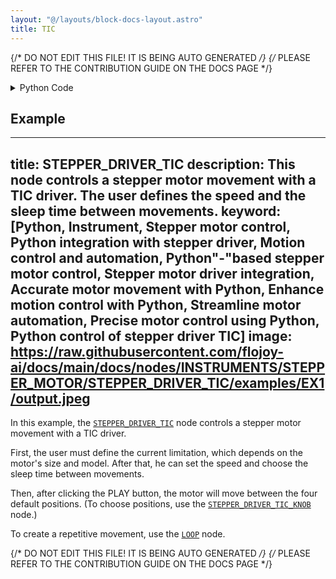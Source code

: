 ```yaml
---
layout: "@/layouts/block-docs-layout.astro"
title: TIC
---
```


{/* DO NOT EDIT THIS FILE! IT IS BEING AUTO GENERATED */}
{/* PLEASE REFER TO THE CONTRIBUTION GUIDE ON THE DOCS PAGE */}


<PythonDocsDisplay docstring={docstring} />

<details>
<summary>Python Code</summary>

```python
from flojoy import flojoy, OrderedPair
from typing import Optional
from ticlib import (
    TicUSB,
)  # Import the TicUSB library to send command to Tic drivers with USB connection
from time import sleep


@flojoy(deps={"ticlib": "0.2.2"})
def TIC(
    default: Optional[OrderedPair] = None,
    current_limit: int = 30,
    sleep_time: int = 2,
    speed: int = 100000,
) -> OrderedPair:
    """The STEPPER_DRIVER_TIC node controls a stepper motor's movement with a TIC driver.

    The user defines the speed and the sleep time between movements.

    (To choose the position, use the STEPPER_DRIVER_TIC_KNOB.)

    Parameters
    ----------
    current_limit : int
        Defines the current limitation that the stepper motor will receive.
    sleep_time : int
        Defines the sleep time after moving to each position.
    speed : int
        Defines the speed of the motor movement (between 0 and 200000).
    """

    # Setting default positions
    positions: list[int] = [50, 100, 150, 200]

    # Declaration of the stepper driver
    tic: TicUSB = TicUSB()
    tic.halt_and_set_position(0)  # Set the position to 0
    # Set the current limit of the TIC driver
    tic.set_current_limit(current_limit)
    tic.energize()  # Turn on the driver
    tic.exit_safe_start()  # The driver is now ready to receive commands

    for i in range(0, len(positions)):
        tic.set_max_speed(speed)  # Set motor speed
        tic.set_target_position(positions[i])  # Set target positions
        sleep(sleep_time)

    tic.deenergize()
    tic.enter_safe_start()

    return OrderedPair(x=positions, y=positions)

```

[Find this Flojoy Block on GitHub](https://github.com/flojoy-ai/blocks/blob/main/blocks/IO/MOTION/MOTOR_DRIVERS/STEPPER/POLULU/TIC/TIC.py)

</details>

## Example

<GetHelpWidget />

<AppDisplay app={app} blockName="TIC" client:visible />

---
title: STEPPER_DRIVER_TIC
description: This node controls a stepper motor movement with a TIC driver. The user defines the speed and the sleep time between movements.
keyword: [Python, Instrument, Stepper motor control, Python integration with stepper driver, Motion control and automation, Python"-"based stepper motor control, Stepper motor driver integration, Accurate motor movement with Python, Enhance motion control with Python, Streamline motor automation, Precise motor control using Python, Python control of stepper driver TIC]
image: https://raw.githubusercontent.com/flojoy-ai/docs/main/docs/nodes/INSTRUMENTS/STEPPER_MOTOR/STEPPER_DRIVER_TIC/examples/EX1/output.jpeg
---

In this example, the [`STEPPER_DRIVER_TIC`](https://github.com/flojoy-io/nodes/blob/main/INSTRUMENTS/STEPPER_MOTOR/STEPPER_DRIVER_TIC/STEPPER_DRIVER_TIC.py) node controls a stepper motor movement with a TIC driver.

First, the user must define the current limitation, which depends on the motor's size and model.
After that, he can set the speed and choose the sleep time between movements.

Then, after clicking the PLAY button, the motor will move between the four default positions. (To choose positions, use the [`STEPPER_DRIVER_TIC_KNOB`](https://github.com/flojoy-io/nodes/blob/main/INSTRUMENTS/STEPPER_MOTOR/STEPPER_DRIVER_TIC_KNOB/STEPPER_DRIVER_TIC_KNOB.py) node.)

To create a repetitive movement, use the [`LOOP`](https://github.com/flojoy-io/nodes/blob/main/LOGIC_GATES/LOOPS/LOOP/LOOP.py) node.

{/* DO NOT EDIT THIS FILE! IT IS BEING AUTO GENERATED */}
{/* PLEASE REFER TO THE CONTRIBUTION GUIDE ON THE DOCS PAGE */}
